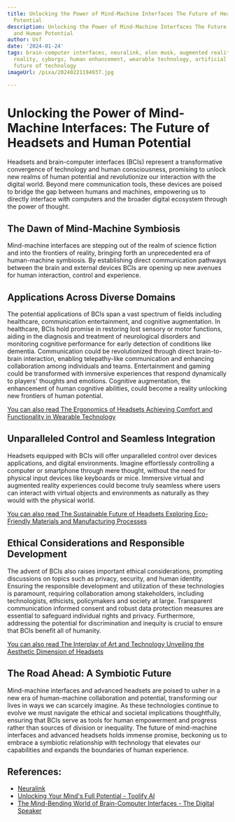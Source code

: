```yaml
---
title: Unlocking the Power of Mind-Machine Interfaces The Future of Headsets and Human
  Potential
description: Unlocking the Power of Mind-Machine Interfaces The Future of Headsets
  and Human Potential
author: Usf
date: '2024-01-24'
tags: brain-computer interfaces, neuralink, elon musk, augmented reality, virtual
  reality, cyborgs, human enhancement, wearable technology, artificial intelligence,
  future of technology
imageUrl: /pixa/20240221194937.jpg

---
```

# Unlocking the Power of Mind-Machine Interfaces:  The Future of Headsets and Human Potential

Headsets and  brain-computer interfaces (BCIs) represent a transformative convergence of technology and  human consciousness, promising to unlock new realms of human potential and revolutionize  our interaction  with the digital world. Beyond mere communication  tools, these devices are  poised to bridge the gap between humans and machines, empowering us to directly interface with computers and the broader digital ecosystem through the power of thought.

## The Dawn of Mind-Machine Symbiosis

Mind-machine interfaces are stepping out of the realm of science  fiction and into the frontiers of reality, bringing forth an unprecedented era of human-machine symbiosis. By  establishing direct communication pathways between the brain and external devices BCIs are opening up new avenues for human interaction, control and experience.

## Applications Across Diverse Domains

The potential applications of BCIs span a vast spectrum of fields including healthcare,  communication entertainment, and  cognitive augmentation. In healthcare, BCIs hold promise in restoring lost sensory or motor functions, aiding  in the diagnosis and treatment  of neurological disorders and monitoring cognitive performance for early detection of conditions  like dementia. Communication could be revolutionized through direct brain-to-brain interaction, enabling telepathy-like communication and  enhancing collaboration among individuals and teams. Entertainment and gaming could be  transformed with immersive experiences  that respond dynamically to players' thoughts and emotions. Cognitive augmentation, the enhancement of human  cognitive abilities, could become a reality unlocking new frontiers of human potential.

[You can also read The Ergonomics of Headsets Achieving Comfort and Functionality in Wearable  Technology](The%20Ergonomics%20of%20Headsets%20Achieving%20Comfort%20and%20Functionality%20in%20Wearable%20Technology)


## Unparalleled Control and Seamless Integration

Headsets equipped with BCIs will offer unparalleled  control over devices applications, and digital environments. Imagine  effortlessly controlling a computer or smartphone through mere thought, without the  need for physical input devices like keyboards or mice. Immersive virtual and augmented reality experiences could become truly seamless where users can interact with virtual objects and environments as naturally  as they would with the physical world.

[You can also read  The Sustainable Future of Headsets Exploring  Eco-Friendly Materials and Manufacturing Processes](The%20Sustainable%20Future%20of%20Headsets%20Exploring%20Eco-Friendly%20Materials%20and%20Manufacturing%20Processes)


##  Ethical Considerations and  Responsible Development

The advent of BCIs also raises important  ethical considerations, prompting discussions on topics such as  privacy, security, and human  identity. Ensuring the responsible development and utilization of these technologies is paramount,  requiring collaboration among stakeholders,  including technologists, ethicists, policymakers and society at large.  Transparent  communication informed consent and robust data  protection measures are essential to safeguard individual rights and  privacy. Furthermore, addressing the potential for discrimination and  inequity is crucial  to ensure that BCIs benefit all of  humanity.

[You can also  read The Interplay of Art and Technology Unveiling the  Aesthetic Dimension of Headsets](The%20Interplay%20of%20Art%20and%20Technology%20Unveiling%20the%20Aesthetic%20Dimension%20of%20Headsets)


## The  Road Ahead: A Symbiotic Future

Mind-machine interfaces  and advanced headsets are poised to usher in a new era of human-machine collaboration  and potential, transforming our lives in ways we can scarcely imagine. As these technologies continue to evolve we must navigate the ethical and societal implications thoughtfully, ensuring that BCIs  serve as tools for  human empowerment and progress rather than sources  of  division or inequality. The future of mind-machine interfaces and  advanced headsets holds immense promise, beckoning  us to embrace a symbiotic relationship with technology that  elevates our capabilities and  expands the boundaries of human experience.

## References:
- [Neuralink](https://neuralink.com/)
- [Unlocking Your Mind's Full Potential - Toolify AI](https://www.toolify.ai/ai-news/unlocking-your-minds-full-potential-196664)
- [The Mind-Bending World of Brain-Computer Interfaces - The Digital Speaker](https://www.thedigitalspeaker.com/mind-bending-world-brain-computer-interfaces-humanity/)
